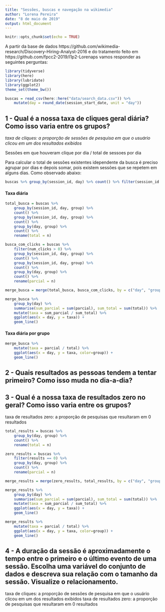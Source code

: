 ```yaml
---
title: "Sessões, buscas e navegação na wikimedia"
author: "Lorena Pereira"
date: "8 de maio de 2019"
output: html_document
---
```


```r
knitr::opts_chunk$set(echo = TRUE)
```

A partir da base de dados https://github.com/wikimedia-research/Discovery-Hiring-Analyst-2016
e do tratamento feito em https://github.com/fpcc2-2019/l1p2-Lorenaps
vamos responder as seguintes perguntas:

```r
library(tidyverse)
library(here)
library(lubridate)
library(ggplot2)
theme_set(theme_bw())

buscas = read_csv(here::here("data/search_data.csv")) %>% 
    mutate(day = round_date(session_start_date, unit = "day")) 

```

## 1 - Qual é a nossa taxa de cliques geral diária? Como isso varia entre os grupos?

*taxa de cliques: a proporção de sessões de pesquisa em que o usuário clicou em um dos resultados exibidos*

Sessões em que houveram clique por dia / total de sessoes por dia

Para calcular o total de sessões existentes idependente da busca é preciso agrupar por dias e depois somar, pois existem sessões que se repetem em alguns dias. Como observado abaixo:

```r
buscas %>% group_by(session_id, day) %>% count() %>% filter(session_id == "8cf57f4f99f96220")
```

#### Taxa diária


```r

total_busca = buscas %>% 
    group_by(session_id, day, group) %>% 
    count() %>% 
    group_by(session_id, day, group) %>% 
    count() %>%
    group_by(day, group) %>%
    count() %>%
    rename(total = n)

busca_com_clicks = buscas %>% 
    filter(num_clicks > 0) %>%
    group_by(session_id, day, group) %>% 
    count() %>% 
    group_by(session_id, day, group) %>% 
    count() %>%
    group_by(day, group) %>%
    count() %>%
    rename(parcial = n)

merge_busca = merge(total_busca, busca_com_clicks, by = c("day", "group")) 

merge_busca %>% 
    group_by(day) %>%
    summarise(sum_parcial = sum(parcial), sum_total = sum(total)) %>% 
    mutate(taxa = sum_parcial / sum_total) %>%
    ggplot(aes(x = day, y = taxa)) + 
    geom_line() 

```

#### Taxa diária por grupo

```r
merge_busca %>% 
    mutate(taxa = parcial / total) %>%
    ggplot(aes(x = day, y = taxa, color=group)) + 
    geom_line() 
```

## 2 - Quais resultados as pessoas tendem a tentar primeiro? Como isso muda no dia-a-dia?


## 3 - Qual é a nossa taxa de resultados zero no geral? Como isso varia entre os grupos?
taxa de resultados zero: a proporção de pesquisas que resultaram em 0 resultados

```r

total_results = buscas %>% 
    group_by(day, group) %>% 
    count() %>% 
    rename(total = n)

zero_results = buscas %>% 
    filter(results == 0) %>%
    group_by(day, group) %>% 
    count() %>% 
    rename(parcial = n)

merge_results = merge(zero_results, total_results, by = c("day", "group")) 

merge_results %>% 
    group_by(day) %>%
    summarise(sum_parcial = sum(parcial), sum_total = sum(total)) %>% 
    mutate(taxa = sum_parcial / sum_total) %>%
    ggplot(aes(x = day, y = taxa)) + 
    geom_line() 

```


```r
merge_results %>% 
    mutate(taxa = parcial / total) %>%
    ggplot(aes(x = day, y = taxa, color=group)) + 
    geom_line()

```

## 4 - A duração da sessão é aproximadamente o tempo entre o primeiro e o último evento de uma sessão. Escolha uma variável do conjunto de dados e descreva sua relação com o tamanho da sessão. Visualize o relacionamento.

taxa de cliques: a proporção de sessões de pesquisa em que o usuário clicou em um dos resultados exibidos
taxa de resultados zero: a proporção de pesquisas que resultaram em 0 resultados

